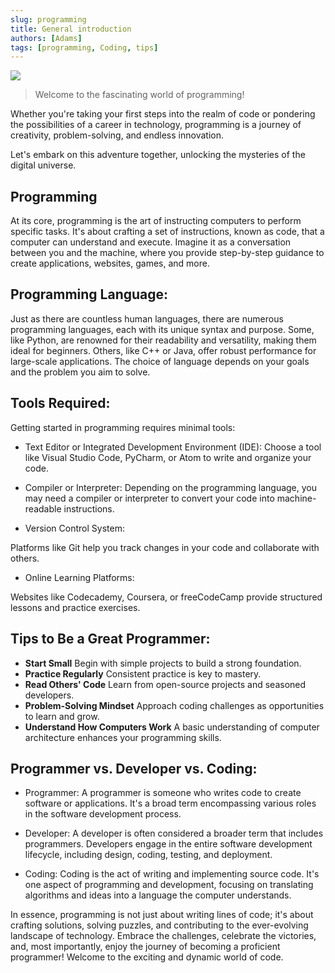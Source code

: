 ```yaml
---
slug: programming 
title: General introduction
authors: [Adams]
tags: [programming, Coding, tips]
---
```



![](./img/cover.JPG)

>Welcome to the fascinating world of programming! 

Whether you're taking your first steps into the realm of code or pondering the possibilities of a career in technology, programming is a journey of creativity, problem-solving, and endless innovation. 

Let's embark on this adventure together, unlocking the mysteries of the digital universe.

## Programming

At its core, programming is the art of instructing computers to perform specific tasks. It's about crafting a set of instructions, known as code, that a computer can understand and execute. Imagine it as a conversation between you and the machine, where you provide step-by-step guidance to create applications, websites, games, and more.

## Programming Language:
Just as there are countless human languages, there are numerous programming languages, each with its unique syntax and purpose. Some, like Python, are renowned for their readability and versatility, making them ideal for beginners. Others, like C++ or Java, offer robust performance for large-scale applications. The choice of language depends on your goals and the problem you aim to solve.

## Tools Required:
Getting started in programming requires minimal tools:

- Text Editor or Integrated Development Environment (IDE): 
Choose a tool like Visual Studio Code, PyCharm, or Atom to write and organize your code.

- Compiler or Interpreter: 
Depending on the programming language, you may need a compiler or interpreter to convert your code into machine-readable instructions.

- Version Control System: 

Platforms like Git help you track changes in your code and collaborate with others.

- Online Learning Platforms: 

Websites like Codecademy, Coursera, or freeCodeCamp provide structured lessons and practice exercises.

## Tips to Be a Great Programmer:

- **Start Small** Begin with simple projects to build a strong foundation.
- **Practice Regularly** Consistent practice is key to mastery.
- **Read Others' Code** Learn from open-source projects and seasoned developers.
- **Problem-Solving Mindset** Approach coding challenges as opportunities to learn and grow.
- **Understand How Computers Work** A basic understanding of computer architecture enhances your programming skills.

## Programmer vs. Developer vs. Coding:

- Programmer: 
A programmer is someone who writes code to create software or applications. It's a broad term encompassing various roles in the software development process.

- Developer: 
A developer is often considered a broader term that includes programmers. Developers engage in the entire software development lifecycle, including design, coding, testing, and deployment.

- Coding: 
Coding is the act of writing and implementing source code. It's one aspect of programming and development, focusing on translating algorithms and ideas into a language the computer understands.

In essence, programming is not just about writing lines of code; it's about crafting solutions, solving puzzles, and contributing to the ever-evolving landscape of technology. Embrace the challenges, celebrate the victories, and, most importantly, enjoy the journey of becoming a proficient programmer! Welcome to the exciting and dynamic world of code.